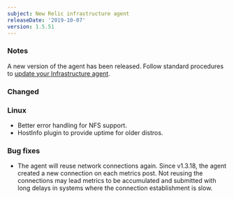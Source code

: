 ```yaml
---
subject: New Relic infrastructure agent
releaseDate: '2019-10-07'
version: 1.5.51
---
```


### Notes

A new version of the agent has been released. Follow standard procedures to [update your Infrastructure agent](/docs/infrastructure/new-relic-infrastructure/installation/update-infrastructure-agent).

### Changed

### Linux

* Better error handling for NFS support.
* HostInfo plugin to provide uptime for older distros.

### Bug fixes

* The agent will reuse network connections again. Since v1.3.18, the agent created a new connection on each metrics post. Not reusing the connections may lead metrics to be accumulated and submitted with long delays in systems where the connection establishment is slow.

